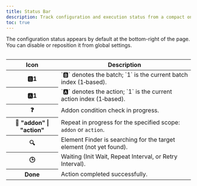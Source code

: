 ```yaml
---
title: Status Bar
description: Track configuration and execution status from a compact on-page status bar
toc: true
---
```


The configuration status appears by default at the bottom-right of the page. You can disable or reposition it from global settings.

<img class="d-block mb-4 img-fluid rounded-3" src="/docs/[[config:docs_version]]/assets/img/status-bar.png" alt="" />

<table class="table">
  <thead>
    <tr>
      <th scope="col">Icon</th>
      <th scope="col">Description</th>
    </tr>
  </thead>
  <tbody>
    <tr>
      <th scope="row">🅱️1</th>
      <td>`🅱️` denotes the batch; `1` is the current batch index (1‑based).</td>
    </tr>
    <tr>
      <th scope="row">🅰️1</th>
      <td>`🅰️` denotes the action; `1` is the current action index (1‑based).</td>
    </tr>
    <tr>
      <th scope="row">❓</th>
      <td>Addon condition check in progress.</td>
    </tr>
    <tr>
      <th scope="row">🔁 "addon" | "action"</th>
      <td>
        Repeat in progress for the specified scope: <code>addon</code> or <code>action</code>.
      </td>
    </tr>
    <tr>
      <th scope="row">🔍</th>
      <td>Element Finder is searching for the target element (not yet found).</td>
    </tr>
    <tr>
      <th scope="row">🕒</th>
      <td>Waiting (Init Wait, Repeat Interval, or Retry Interval).</td>
    </tr>
    <tr>
      <th scope="row">Done</th>
      <td>Action completed successfully.</td>
    </tr>
  </tbody>
</table>
